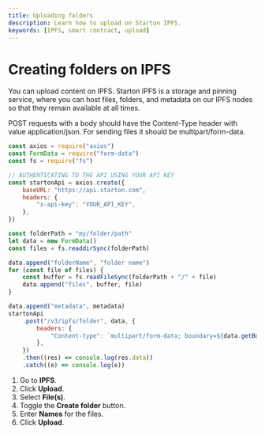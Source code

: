 ```yaml
---
title: Uploading folders
description: Learn how to upload on Starton IPFS.
keywords: [IPFS, smart contract, upload]
---
```



# Creating folders on IPFS

You can upload content on IPFS. Starton IPFS is a storage and pinning service, where you can host files, folders, and metadata on our IPFS nodes so that they remain available at all times.

<Tabs>
<TabItem value="code" label="From Code">

POST requests with a body should have the Content-Type header with value application/json.
For sending files it should be multipart/form-data.

```jsx showLineNumbers
const axios = require("axios")
const FormData = require("form-data")
const fs = require("fs")

// AUTHENTICATING TO THE API USING YOUR API KEY
const startonApi = axios.create({
	baseURL: "https://api.starton.com",
	headers: {
		"x-api-key": "YOUR_API_KEY",
	},
})

const folderPath = "my/folder/path"
let data = new FormData()
const files = fs.readdirSync(folderPath)

data.append("folderName", "folder name")
for (const file of files) {
	const buffer = fs.readFileSync(folderPath + "/" + file)
	data.append("files", buffer, file)
}

data.append("metadata", metadata)
startonApi
	.post("/v3/ipfs/folder", data, {
		headers: {
			"Content-type": `multipart/form-data; boundary=${data.getBoundary()}`,
		},
	})
	.then((res) => console.log(res.data))
	.catch((e) => console.log(e))
```

</TabItem>
<TabItem value="dashboard" label="From Webapp">

1. Go to **IPFS**.
1. Click **Upload**.
1. Select **File(s)**.
1. Toggle the **Create folder** button.
1. Enter **Names** for the files.
1. Click **Upload**.

</TabItem>
</Tabs>
